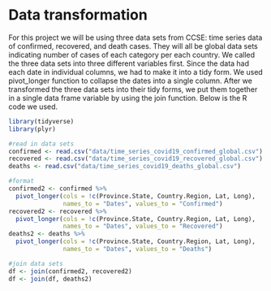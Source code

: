 # Data transformation

For this project we will be using three data sets from CCSE: time series data of confirmed, recovered, and death cases. They will all be global data sets indicating number of cases of each category per each country. We called the three data sets into three different variables first. Since the data had each date in individual columns, we had to make it into a tidy form. We used pivot_longer function to collapse the dates into a single column. After we transformed the three data sets into their tidy forms, we put them together in a single data frame variable by using the join function. Below is the R code we used.

```r
library(tidyverse)
library(plyr)

#read in data sets 
confirmed <- read.csv("data/time_series_covid19_confirmed_global.csv")
recovered <- read.csv("data/time_series_covid19_recovered_global.csv")
deaths <- read.csv("data/time_series_covid19_deaths_global.csv")

#format
confirmed2 <- confirmed %>% 
  pivot_longer(cols = !c(Province.State, Country.Region, Lat, Long), 
               names_to = "Dates", values_to = "Confirmed")
recovered2 <- recovered %>% 
  pivot_longer(cols = !c(Province.State, Country.Region, Lat, Long), 
               names_to = "Dates", values_to = "Recovered")
deaths2 <- deaths %>% 
  pivot_longer(cols = !c(Province.State, Country.Region, Lat, Long), 
               names_to = "Dates", values_to = "Deaths")

#join data sets
df <- join(confirmed2, recovered2)
df <- join(df, deaths2)
```


